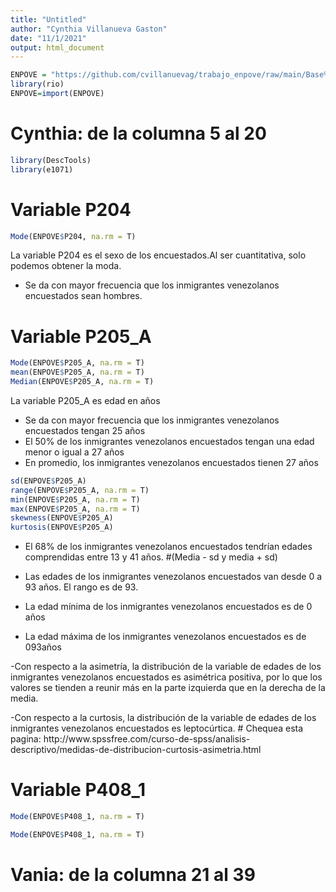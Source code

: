 ```yaml
---
title: "Untitled"
author: "Cynthia Villanueva Gaston"
date: "11/1/2021"
output: html_document
---
```


```r
ENPOVE = "https://github.com/cvillanuevag/trabajo_enpove/raw/main/Base%20de%20datos%20ENPOVE.xlsx"
library(rio)
ENPOVE=import(ENPOVE)
```

# Cynthia: de la columna 5 al 20

```r
library(DescTools)
library(e1071)
```

# Variable P204
```r
Mode(ENPOVE$P204, na.rm = T)
```

La variable P204 es el sexo de los encuestados.Al ser cuantitativa, solo podemos obtener la moda. 

- Se da con mayor frecuencia que los inmigrantes venezolanos encuestados sean hombres.

# Variable P205_A
```r
Mode(ENPOVE$P205_A, na.rm = T)
mean(ENPOVE$P205_A, na.rm = T)
Median(ENPOVE$P205_A, na.rm = T)
```

La variable P205_A es edad en años

- Se da con mayor frecuencia que los inmigrantes venezolanos encuestados tengan 25 años
- El 50% de los inmigrantes venezolanos encuestados tengan una edad menor o igual a 27 años
- En promedio, los inmigrantes venezolanos encuestados tienen 27 años


```r
sd(ENPOVE$P205_A)
range(ENPOVE$P205_A, na.rm = T)
min(ENPOVE$P205_A, na.rm = T)
max(ENPOVE$P205_A, na.rm = T)
skewness(ENPOVE$P205_A)
kurtosis(ENPOVE$P205_A)
```

- El 68% de los inmigrantes venezolanos encuestados tendrían edades comprendidas entre 13 y 41 años. 
#(Media - sd y media + sd)

- Las edades de los inmigrantes venezolanos encuestados van desde 0 a 93 años. El rango es de 93.

- La edad mínima de los inmigrantes venezolanos encuestados es de 0 años

- La edad máxima de los inmigrantes venezolanos encuestados es de 093años

-Con respecto a la asimetría, la distribución de la variable de edades de los inmigrantes venezolanos encuestados es asimétrica positiva, por lo que los valores se tienden a reunir más en la parte izquierda que en la derecha de la media.

-Con respecto a la curtosis, la distribución de la variable de edades de los inmigrantes venezolanos encuestados es leptocúrtica.
# Chequea esta pagina: http://www.spssfree.com/curso-de-spss/analisis-descriptivo/medidas-de-distribucion-curtosis-asimetria.html

# Variable P408_1
```r
Mode(ENPOVE$P408_1, na.rm = T)
```

```r
Mode(ENPOVE$P408_1, na.rm = T)
```

# Vania: de la columna 21 al 39